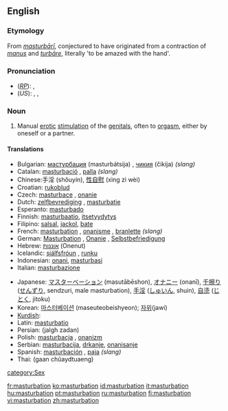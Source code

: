 {{see|Masturbation}}
==English==
{{wikipedia}}
{{WikiSaurus-link|masturbate}}

===Etymology===
From {{L.}} ''[[masturbari|masturbārī]]'', conjectured to have originated from a contraction of ''[[manus]]'' and ''[[turbāre]]'', literally 'to be amazed with the hand'.

===Pronunciation===
*(''[[RP]]''): {{IPA|/ˌmæstəˈbeɪʃən/}}, {{SAMPA|/%m{st@"beIS@n/}}
*(''US''): {{AHD|măs'tərbāʹshən}}, {{IPA|/ˌmæstɚˈbeɪʃən/}}, {{SAMPA|/%m{st@`"beIS@n/}}
*:{{rhymes|eɪʃən}}

===Noun===
{{en-noun|-}}

#Manual [[erotic]] [[stimulation]] of the [[genital]]s, often to [[orgasm]], either by oneself or a partner.

{{seeCites}}

====Translations====
{{trans-top|manual erotic stimulation of the genitals}}
*Bulgarian: [[мастурбация]] (masturbátsija) {{f}}, [[чикия]] (čikija) {{f}} ''(slang)''
*Catalan: [[masturbació]] {{f}}, [[palla]] {{f}} ''(slang)''
*Chinese:手淫 (shǒuyín), [[性自慰]] (xìng zì wèi)
*Croatian: [[rukoblud]] {{f}}
*Czech: [[masturbace]] {{f}}, [[onanie]] {{f}} 
*Dutch: [[zelfbevrediging]] {{f}}, [[masturbatie]] {{f}}
*Esperanto: [[masturbado]]
*Finnish: [[masturbaatio]], [[itsetyydytys]]
*Filipino: [[salsal]], [[jackol]], [[bate]]
*French: [[#French|masturbation]] {{f}}, [[onanisme]] {{m}}, [[branlette]] {{f}} ''(slang)''
*German: [[Masturbation]] {{f}}, [[Onanie]] {{f}}, [[Selbstbefriedigung]] {{f}}
*Hebrew: [[אוננות]] (Onenut) {{f}}
*Icelandic: [[sjálfsfróun]] {{f}}, [[runku]] {{f}}
*Indonesian: [[onani]], [[masturbasi]]
*Italian: [[masturbazione]] {{f}}
{{trans-mid}}
*Japanese: [[マスターベーション]] (masutābēshon), [[オナニー]] (onanī), [[千擦り]] ([[せんずり]], sendzuri, male masturbation), [[手淫]]	([[しゅいん]], shuin), [[自涜]] ([[じとく]], jitoku)
*Korean: [[마스터베이션]] (maseuteobeishyeon); [[자위 ]](jawi)
*[[Kurdish]]: {{trad|ku|destperkî}} {{f}}
*Latin: [[masturbatio]] {{f}}
*Persian: {{FAchar|[[جلق زدن]]}} (jalgh zadan)
*Polish: [[masturbacja]] {{f}}, [[onanizm]] {{m}}
*Serbian: [[masturbacija]], [[drkanje]], [[onanisanje]] {{f}}
*Spanish: [[masturbación]] {{f}}, [[paja]] {{f}} ''(slang)''
*Thai: {{THchar|[[การช่วยตัวเอง]]}} (gaan chûaydtuaeng)
{{trans-bottom}}

[[category:Sex]]

[[fr:masturbation]]
[[ko:masturbation]]
[[id:masturbation]]
[[it:masturbation]]
[[hu:masturbation]]
[[pt:masturbation]]
[[ru:masturbation]]
[[fi:masturbation]]
[[vi:masturbation]]
[[zh:masturbation]]